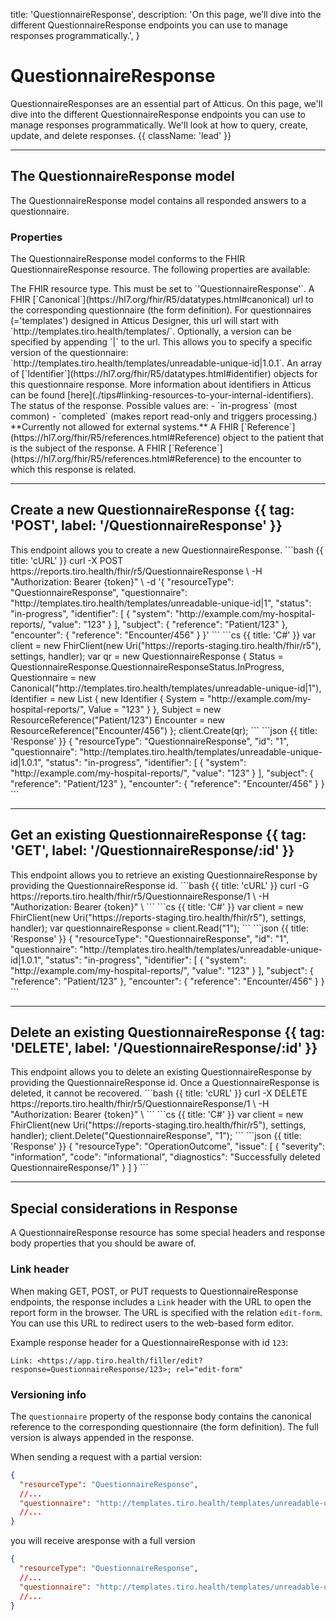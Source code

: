   title: 'QuestionnaireResponse',
  description: 'On this page, we’ll dive into the different QuestionnaireResponse endpoints you can use to manage responses programmatically.',
}

# QuestionnaireResponse

QuestionnaireResponses are an essential part of Atticus. On this page, we'll dive into the different QuestionnaireResponse endpoints you can use to manage responses programmatically. We'll look at how to query, create, update, and delete responses. {{ className: 'lead' }}

---

## The QuestionnaireResponse model

The QuestionnaireResponse model contains all responded answers to a questionnaire.

### Properties

The QuestionnaireResponse model conforms to the FHIR QuestionnaireResponse resource. The following properties are available:

<Properties>
  <Property name="resourceType" type="'QuestionnaireResponse'" required>
      The FHIR resource type. This must be set to `'QuestionnaireResponse'`.
  </Property>
  <Property name="questionnaire" type="Canonical" required href='https://hl7.org/fhir/R5/questionnaireresponse-definitions.html#QuestionnaireResponse.questionnaire'>
      A FHIR [`Canonical`](https://hl7.org/fhir/R5/datatypes.html#canonical) url to the corresponding questionnaire (the form definition).
      For questionnaires (='templates') designed in Atticus Designer, this url will start with `http://templates.tiro.health/templates/`.
      Optionally, a version can be specified by appending `|<version>` to the url. This allows you to specify a specific version of the questionnaire: `http://templates.tiro.health/templates/unreadable-unique-id|1.0.1`.
  </Property>
  <Property name='identifier' type='Identifier[]' href='https://hl7.org/fhir/R5/questionnaireresponse-definitions.html#QuestionnaireResponse.identifier'>
      An array of [`Identifier`](https://hl7.org/fhir/R5/datatypes.html#identifier) objects for this questionnaire response.
      More information about identifiers in Atticus can be found [here](./tips#linking-resources-to-your-internal-identifiers).
  </Property>
  <Property name="status" type="enum" required href='https://hl7.org/fhir/R5/questionnaireresponse-definitions.html#QuestionnaireResponse.status'>
        The status of the response. Possible values are:
        - `in-progress` (most common)
        - `completed` (makes report read-only and triggers processing.) **Currently not allowed for external systems.**
  </Property>
  <Property name="subject" type="Reference" required href='https://hl7.org/fhir/R5/questionnaireresponse-definitions.html#QuestionnaireResponse.subject'>
      A FHIR [`Reference`](https://hl7.org/fhir/R5/references.html#Reference) object to the patient that is the subject of the response.
  </Property>
<Property name="encounter" type="Reference" href='https://hl7.org/fhir/R5/questionnaireresponse-definitions.html#QuestionnaireResponse.encounter'>
    A FHIR [`Reference`](https://hl7.org/fhir/R5/references.html#Reference) to the encounter to which this response is related.
</Property>
</Properties>


---

## Create a new QuestionnaireResponse {{ tag: 'POST', label: '/QuestionnaireResponse' }}

<Row>
  <Col>
    This endpoint allows you to create a new QuestionnaireResponse.
  </Col>
  <Col sticky>
    <CodeGroup title="Request" tag="POST" label="/QuestionnaireResponse">
    ```bash {{ title: 'cURL' }}
    curl -X POST https://reports.tiro.health/fhir/r5/QuestionnaireResponse \
      -H "Authorization: Bearer {token}" \
      -d '{
        "resourceType": "QuestionnaireResponse",
        "questionnaire": "http://templates.tiro.health/templates/unreadable-unique-id|1",
        "status": "in-progress",
        "identifier": [
          {
            "system": "http://example.com/my-hospital-reports/,
            "value": "123"
          }
        ],
        "subject": {
          "reference": "Patient/123"
        },
        "encounter": {
          "reference": "Encounter/456"
        }
      }'
    ```
    ```cs {{ title: 'C#' }}
    var client = new FhirClient(new Uri("https://reports-staging.tiro.health/fhir/r5"), settings, handler);
    var qr = new QuestionnaireResponse
    {
        Status = QuestionnaireResponse.QuestionnaireResponseStatus.InProgress,
        Questionnaire = new Canonical("http://templates.tiro.health/templates/unreadable-unique-id|1"),
        Identifier = new List<Identifier>
        {
            new Identifier
            {
            System = "http://example.com/my-hospital-reports/",
            Value = "123"
            }
        },
        Subject = new ResourceReference("Patient/123")
        Encounter = new ResourceReference("Encounter/456")
    };
    client.Create(qr);
    ```
    </CodeGroup>
    ```json {{ title: 'Response' }}
    {
      "resourceType": "QuestionnaireResponse",
      "id": "1",
      "questionnaire": "http://templates.tiro.health/templates/unreadable-unique-id|1.0.1",
      "status": "in-progress",
      "identifier": [
        {
          "system": "http://example.com/my-hospital-reports/",
          "value": "123"
        }
      ],
      "subject": {
        "reference": "Patient/123"
      },
      "encounter": {
        "reference": "Encounter/456"
      }
    }
    ```
  </Col>
</Row>

---

## Get an existing QuestionnaireResponse {{ tag: 'GET', label: '/QuestionnaireResponse/:id' }}

<Row>
  <Col>
    This endpoint allows you to retrieve an existing QuestionnaireResponse by providing the QuestionnaireResponse id.
  </Col>
  <Col sticky>
    <CodeGroup title="Request" tag="GET" label="/QuestionnaireResponse/1">
    ```bash {{ title: 'cURL' }}
    curl -G https://reports.tiro.health/fhir/r5/QuestionnaireResponse/1 \
      -H "Authorization: Bearer {token}" \
    ```
    ```cs {{ title: 'C#' }}
    var client = new FhirClient(new Uri("https://reports-staging.tiro.health/fhir/r5"), settings, handler);
    var questionnaireResponse = client.Read<QuestionnaireResponse>("1");
    ```
    </CodeGroup>
  </Col>
  ```json {{ title: 'Response' }}
  {
    "resourceType": "QuestionnaireResponse",
    "id": "1",
    "questionnaire": "http://templates.tiro.health/templates/unreadable-unique-id|1.0.1",
    "status": "in-progress",
    "identifier": [
      {
        "system": "http://example.com/my-hospital-reports/",
        "value": "123"
      }
    ],
    "subject": {
      "reference": "Patient/123"
    },
    "encounter": {
      "reference": "Encounter/456"
    }
  }
  ```
</Row>

---

## Delete an existing QuestionnaireResponse {{ tag: 'DELETE', label: '/QuestionnaireResponse/:id' }}

<Row>
  <Col>
    This endpoint allows you to delete an existing QuestionnaireResponse by providing the QuestionnaireResponse id. Once a QuestionnaireResponse is deleted, it cannot be recovered.
  </Col>
  <Col sticky>
    <CodeGroup title="Request" tag="DELETE" label="/QuestionnaireResponse/1">
    ```bash {{ title: 'cURL' }}
    curl -X DELETE https://reports.tiro.health/fhir/r5/QuestionnaireResponse/1 \
      -H "Authorization: Bearer {token}" \
    ```
    ```cs {{ title: 'C#' }}
    var client = new FhirClient(new Uri("https://reports-staging.tiro.health/fhir/r5"), settings, handler);
    client.Delete("QuestionnaireResponse", "1");
    ```
    </CodeGroup>
    ```json {{ title: 'Response' }}
    {
      "resourceType": "OperationOutcome",
      "issue": [
        {
          "severity": "information",
          "code": "informational",
          "diagnostics": "Successfully deleted QuestionnaireResponse/1"
        }
      ]
    }
    ```
  </Col>
</Row>

---


## Special considerations in Response

A QuestionnaireResponse resource has some special headers and response body properties that you should be aware of.

### Link header

When making GET, POST, or PUT requests to QuestionnaireResponse endpoints, the response includes a `Link` header with the URL to open the report form in the browser. The URL is specified with the relation `edit-form`. You can use this URL to redirect users to the web-based form editor.

Example response header for a QuestionnaireResponse with id `123`:
```http
Link: <https://app.tiro.health/filler/edit?response=QuestionnaireResponse/123>; rel="edit-form"
```

### Versioning info

The `questionnaire` property of the response body contains the canonical reference to the corresponding questionnaire (the form definition).
The full version is always appended in the response.

When sending a request with a partial version:

```json
{
  "resourceType": "QuestionnaireResponse",
  //...
  "questionnaire": "http://templates.tiro.health/templates/unreadable-unique-id|1",
  //...
}
```

you will receive aresponse with a full version


```json
{
  "resourceType": "QuestionnaireResponse",
  //...
  "questionnaire": "http://templates.tiro.health/templates/unreadable-unique-id|1.0.1",
  //...
}
```
